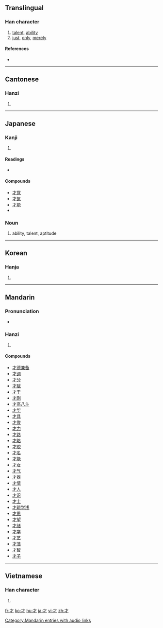 ==Translingual==

===Han character===
{{Han char|rn=64|rad=手|as=00|sn=3|four=4020<sub>0</sub>|canj=木竹 (DH)}}

# [[talent]], [[ability]]
# [[just]], [[only]], [[merely]]

====References====
* {{Han ref|kx=0416.300|dkj=11769|dj=0763.010|hdz=31824.020|uh=624D|ud=25165|bh=A47E|bd=42110}}

----

==Cantonese==

===Hanzi===
{{yue-hanzi|jyut=|y=[[choi4]]}}

# {{defn|Cantonese|sort=手00}}

----

==Japanese==

===Kanji===
{{ja-kanji|grade=2|rs=手00}}

# {{defn|Japanese}}

====Readings====
* {{ja-readings|on=[[さい]] (sai), [[ざい]] (zai)|kun=[[わずかに]] (wazukani), [[ざえ]] (zae)}}

====Compounds====
* [[才覚]]
* [[才気]]
* [[才能]]
* {{term|漫才||a style of [[w:double act|double act]] [[stand-up comedy]]|tr=まんざい, manzai|sc=Jpan|lang=ja}}

===Noun===
{{ja-noun|k|hira=さい|rom=sai}}

# ability, talent, aptitude

----

==Korean==

===Hanja===
{{ko-hanja|hangeul=[[재]]|eumhun=재주|rv=jae|mr=chae|y=cay}}

# {{defn|Korean|sort=手00}}

----

==Mandarin==

===Pronunciation===
*{{audio|zh-cái.ogg|audio}}

===Hanzi===
{{cmn-hanzi|pin=[[cái]] ([[cai2]])|wg=[[ts'ai2|ts'ai<sup>2</sup>]]}}

# {{defn|Mandarin|sort=手00}}

====Compounds====
* [[才德兼备]]
* [[才调]]
* [[才分]]
* [[才赋]]
* [[才干]]
* [[才刚]]
* [[才高八斗]]
* [[才华]]
* [[才具]]
* [[才俊]]
* [[才力]]
* [[才路]]
* [[才略]]
* [[才貌]]
* [[才名]]
* [[才能]]
* [[才女]]
* [[才气]]
* [[才器]]
* [[才情]]
* [[才人]]
* [[才识]]
* [[才士]]
* [[才疏学浅]]
* [[才思]]
* [[才望]]
* [[才绪]]
* [[才学]]
* [[才艺]]
* [[才藻]]
* [[才智]]
* [[才子]]

[[Category:Mandarin entries with audio links]]

----

==Vietnamese==

===Han character===
{{vi-hantu|[[tài]]|rs=手00}}

# {{defn|Vietnamese|sort=手00}}

[[fr:才]]
[[ko:才]]
[[hu:才]]
[[ja:才]]
[[vi:才]]
[[zh:才]]
